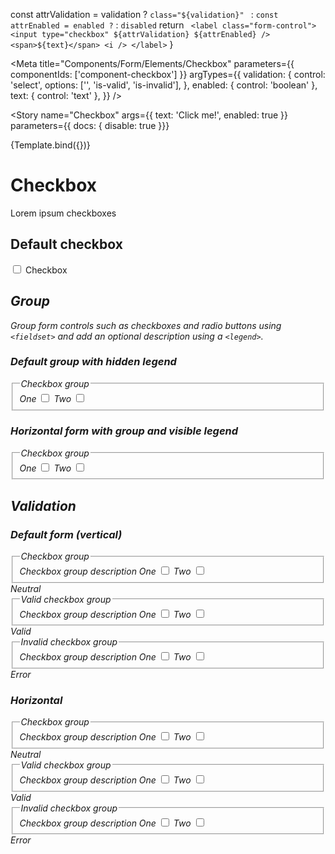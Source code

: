 
  const attrValidation = validation ? `class="${validation}" ` : ``
  const attrEnabled = enabled ? `` : `disabled`
  return `
    <label class="form-control">
      <input type="checkbox" ${attrValidation} ${attrEnabled} />
      <span>${text}</span>
      <i />
    </label>`
}

<Meta
  title="Components/Form/Elements/Checkbox"
  parameters={{ 
    componentIds: ['component-checkbox']
  }}
  argTypes={{
    validation: {
      control: 'select',
      options: ['', 'is-valid', 'is-invalid'],
    },
    enabled: {
      control: 'boolean'
    },
    text: { control: 'text' },
  }} />

<Story
  name="Checkbox"
  args={{
    text: 'Click me!',
    enabled: true
  }}
  parameters={{ docs: { disable: true }}}
>
  {Template.bind({})}
</Story>

# Checkbox

Lorem ipsum checkboxes

## Default checkbox

<Canvas>
  <label class="form-control">
    <input type="checkbox" />
    <span>Checkbox</span>
    <i />
  </label>
</Canvas>

## Group
Group form controls such as checkboxes and radio buttons using `<fieldset>` and add an optional description using a `<legend>`.

### Default group with hidden legend
<Canvas>
  <form>
    <div class="form-group">
      <fieldset aria-describedby="checkboxGroupHelp">
        <legend class="sr-only">Checkbox group</legend>
        <label class="form-control">
          One
          <input required type="checkbox" />
          <span></span>
          <i />
        </label>
        <label class="form-control">
          Two
          <input required type="checkbox" required />
          <span></span>
          <i />
        </label>
      </fieldset>
    </div>
  </form>
</Canvas>

### Horizontal form with group and visible legend

<Canvas>
  <form class="horizontal">
    <div class="form-group">
      <fieldset aria-describedby="checkboxGroupHelp">
        <legend>Checkbox group</legend>
        <label class="form-control">
          One
          <input required type="checkbox" />
          <span></span>
          <i />
        </label>
        <label class="form-control">
          Two
          <input required type="checkbox" required />
          <span></span>
          <i />
        </label>
      </fieldset>
    </div>
  </form>
</Canvas>

## Validation

### Default form (vertical)

<Canvas>
  <form>
    <div class="form-group">
      <fieldset aria-describedby="checkboxGroupHelp">
        <legend>Checkbox group</legend>
        <span id="checkboxGroupHelp" class="form-info">
          Checkbox group description
        </span>
        <label class="form-control">
          One
          <input required type="checkbox" />
          <span></span>
          <i />
        </label>
        <label class="form-control">
          Two
          <input required type="checkbox" required />
          <span></span>
          <i />
        </label>
      </fieldset>
      <span class="form-info">Neutral</span>
    </div>
    <div class="form-group">
      <fieldset aria-describedby="checkboxGroupHelp1" class="is-valid">
        <legend>Valid checkbox group</legend>
        <span id="checkboxGroupHelp1" class="form-info">
          Checkbox group description
        </span>
        <label class="form-control">
          One
          <input required class="is-valid" type="checkbox" />
          <span></span>
          <i />
        </label>
        <label class="form-control">
          Two
          <input required class="is-valid" type="checkbox" required />
          <span></span>
          <i />
        </label>
      </fieldset>
      <span class="form-info">Valid</span>
    </div>
    <div class="form-group">
      <fieldset aria-describedby="checkboxGroupHelp2" class="is-invalid">
        <legend>Invalid checkbox group</legend>
        <span class="form-info">Checkbox group description</span>
        <label class="form-control">
          One
          <input required class="is-invalid" type="checkbox" />
          <span></span>
          <i />
        </label>
        <label class="form-control">
          Two
          <input required class="is-invalid" type="checkbox" required />
          <span></span>
          <i />
        </label>
      </fieldset>
      <span class="form-info">Error</span>
    </div>
  </form>
</Canvas>

### Horizontal

<Canvas>
  <form class="horizontal">
    <div class="form-group">
      <fieldset aria-describedby="checkboxGroupHelp">
        <legend>Checkbox group</legend>
        <span id="checkboxGroupHelp" class="form-info">
          Checkbox group description
        </span>
        <label class="form-control">
          One
          <input required type="checkbox" />
          <span></span>
          <i />
        </label>
        <label class="form-control">
          Two
          <input required type="checkbox" required />
          <span></span>
          <i />
        </label>
      </fieldset>
      <span class="form-info">Neutral</span>
    </div>
    <div class="form-group">
      <fieldset aria-describedby="checkboxGroupHelp1" class="is-valid">
        <legend>Valid checkbox group</legend>
        <span id="checkboxGroupHelp1" class="form-info">
          Checkbox group description
        </span>
        <label class="form-control">
          One
          <input required class="is-valid" type="checkbox" />
          <span></span>
          <i />
        </label>
        <label class="form-control">
          Two
          <input required class="is-valid" type="checkbox" required />
          <span></span>
          <i />
        </label>
      </fieldset>
      <span class="form-info">Valid</span>
    </div>
    <div class="form-group">
      <fieldset aria-describedby="checkboxGroupHelp2" class="is-invalid">
        <legend>Invalid checkbox group</legend>
        <span class="form-info">Checkbox group description</span>
        <label class="form-control">
          One
          <input required class="is-invalid" type="checkbox" />
          <span></span>
          <i />
        </label>
        <label class="form-control">
          Two
          <input required class="is-invalid" type="checkbox" required />
          <span></span>
          <i />
        </label>
      </fieldset>
      <span class="form-info">Error</span>
    </div>
  </form>
</Canvas>
